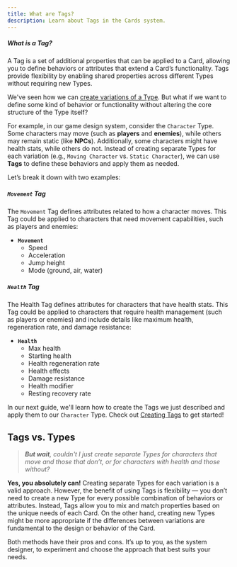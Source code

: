 ```yaml
---
title: What are Tags?
description: Learn about Tags in the Cards system.
---
```


<div className="rounded-box">
  <h5><strong>What is a Tag?</strong></h5>
  <p>A Tag is a set of additional properties that can be applied to a Card, allowing you to define behaviors or attributes that extend a Card’s functionality. Tags provide flexibility by enabling shared properties across different Types without requiring new Types.</p>
</div>

We've seen how we can [create variations of a Type](/cards/types/creating-types/#creating-derived-types). But what if we want to define some kind of behavior or functionality without altering the core structure of the Type itself? 

For example, in our game design system, consider the `Character` Type. Some characters may move (such as **players** and **enemies**), while others may remain static (like **NPCs**). Additionally, some characters might have health stats, while others do not. Instead of creating separate Types for each variation (e.g., `Moving Character` vs. `Static Character`), we can use **Tags** to define these behaviors and apply them as needed.

Let’s break it down with two examples:

##### `Movement` Tag
The `Movement` Tag defines attributes related to how a character moves. This Tag could be applied to characters that need movement capabilities, such as players and enemies:

- **`Movement`**
  - Speed
  - Acceleration
  - Jump height
  - Mode (ground, air, water)

##### `Health` Tag
The Health Tag defines attributes for characters that have health stats. This Tag could be applied to characters that require health management (such as players or enemies) and include details like maximum health, regeneration rate, and damage resistance:

- **`Health`**
  - Max health
  - Starting health
  - Health regeneration rate
  - Health effects
  - Damage resistance
  - Health modifier
  - Resting recovery rate

In our next guide, we'll learn how to create the Tags we just described and apply them to our `Character` Type. Check out [Creating Tags](/cards/tags/creating-tags) to get started!

## Tags vs. Types
> *__But wait__, couldn't I just create separate Types for characters that move and those that don’t, or for characters with health and those without?*

**Yes, you absolutely can!** Creating separate Types for each variation is a valid approach. However, the benefit of using Tags is flexibility — you don’t need to create a new Type for every possible combination of behaviors or attributes. Instead, Tags allow you to mix and match properties based on the unique needs of each Card. On the other hand, creating new Types might be more appropriate if the differences between variations are fundamental to the design or behavior of the Card.

Both methods have their pros and cons. It’s up to you, as the system designer, to experiment and choose the approach that best suits your needs.
